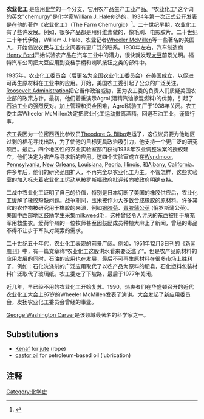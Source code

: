 {{Multiple issues|
{{Copy edit|time=2020-09-18T12:02:35+00:00}}
{{Rough translation|time=2020-09-18T12:02:35+00:00}}
{{Copyedit translation|time=2020-09-18T12:02:35+00:00}}
}}
{{wiktionarypar}}
'''农业化工''' 是应用[[化学|化学]]的一个分支，它用农产品生产工业产品。"农业化工"这个词的英文"chemurgy"是化学家[[William_J._Hale|William J. Hale]]创造的，1934年第一次正式公开发表是在他的著作《农业化工》（The Farm Chemurgic）<ref>{{cite book|last=Hale|first=William Jay|title=The Farm Chemurgic: Farmward the Star of Destiny Lights Our Way|publisher=The Stratford company|location=University of California|date=1934|url=http://books.google.com/books?id=ShlIAAAAIAAJ&dq=The+Farm+Chemurgic&client=firefox-a&pgis=1|page=201|access-date=2009-03-28|archive-date=2014-07-07|archive-url=https://web.archive.org/web/20140707150946/http://books.google.com/books?id=ShlIAAAAIAAJ&dq=The+Farm+Chemurgic&client=firefox-a&pgis=1|dead-url=no}}</ref>。二十世纪早期，农业化工有了些许发展。例如，很多产品都是用纤维素做的，像毛刷、电影胶片。二十世纪二十年代伊始，William J. Hale、农业记者[[Wheeler_McMillen|Wheeler McMillen]]等一些著名的美国人，开始倡议农民与工业之间要有更广泛的联系。1930年左右，汽车制造商[[Henry_Ford|Henry Ford]]开始试验农产品在汽车工业中的潜力，很快就发现[[大豆|大豆]]前景光明。福特汽车公司把大豆应用到变档手柄和喇叭按钮之类的部件中。

1935年，农业化工委员会（后更名为全国农业化工委员会）在美国成立，以促进可再生原材料在工业中的应用。开始，美国农工委引起了公众的广泛关注。[[Franklin_D._罗斯福政府|Roosevelt Administration]]把它当作政治威胁，因为农工委的负责人们质疑美国农业部的政策方针。最初，他们着重演示Agrol(酒精汽油掺混燃料)的优势，引起了石油工业的强烈反对。加上管理和资金困难，Agrol试验工厂于1938年关闭。农工委主席Wheeler McMillen决定把农业化工运动撤离酒精，回避石油工业，谨慎行事。

农工委因为一位密西西比参议员[[Theodore_G._Bilbo|Theodore G. Bilbo]]走运了，这位议员要为他地区过剩的棉花寻找出路，为了使他的目标更具政治吸引力，他支持一个更广泛的研究项目。最后，四个地区性的农业实验室部门获得1938年农业调整法案的授权建立，他们决定为农产品寻求新的应用。这四个实验室成立在[[Wyndmoor,_Pennsylvania|Wyndmoor, Pennsylvania]], [[New_Orleans,_Louisiana|New Orleans, Louisiana]], [[Peoria,_Illinois|Peoria, Illinois]], 和[[Albany,_California|Albany, California]]。许多年后，他们的研究范围扩大，不再完全以农业化工为主。不管怎样，这些实验室的加入标志着农业化工运动从被罗斯福政府批评转向被政府明确支持。

二战中农业化工证明了自己的价值，特别是日本切断了美国的橡胶供应后，农业化工缓解了橡胶短缺问题。战争期间，玉米被作为大多数合成橡胶的原材料。许多其它的农作物被研究用于橡胶的来源，例如[[银胶菊|银胶菊]]、[[青胶蒲公英|青胶蒲公英]] (俄罗斯蒲公英)。美国中西部地区鼓励学生采集[[马利筋|milkweed]]毛，这种曾经令人讨厌的东西被用于填充军用救生衣。爱荷华州的一位牧师甚至因鼓励成员种植大麻上了新闻，曾经的毒品不得不让步于军队对绳索的需求。

二十世纪五十年代，农业化工表现的前景广阔。例如，1951年12月3日刊的《[[新闻周刊|新闻周刊]]》中，有一篇文章称“农业化工这股洪水看来要泛滥了”。但是农产品原材料的应用发展的同时，石油的应用也在发展，最后不可再生原材料在很多市场上胜利了，例如：石化洗涤剂的广泛应用取代了以农产品为原料的肥皂，石化塑料包装材料广泛取代了玻璃纸。农工委走了下坡路，最后于1977年关闭。

近几年，早已经不用的农业化工开始复苏。1990，热衷者们在华盛顿召开的近代农业化工大会上97岁的Wheeler McMillen发表了演讲。大会发起了新应用委员会，发扬农业化工委员会曾经的事业。

[[George_Washington_Carver|George Washington Carver]]是该领域最著名的科学家之一。

==Substitutions==
{{Expand-section|date=2008年9月}}
*[[Kenaf|Kenaf]] for [[jute|jute]] (rope)
*[[castor_oil|castor oil]] for petroleum-based oil (lubrication)

==注释==
{{Reflist}}

[[Category:化学史|Category:化学史]]